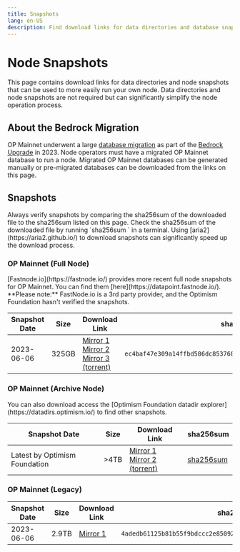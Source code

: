 ```yaml
---
title: Snapshots
lang: en-US
description: Find download links for data directories and database snapshots for running your own node.
---
```



# Node Snapshots

This page contains download links for data directories and node snapshots that can be used to more easily run your own node.
Data directories and node snapshots are not required but can significantly simplify the node operation process.

## About the Bedrock Migration

OP Mainnet underwent a large [database migration](https://web.archive.org/web/20240110231645/https://blog.oplabs.co/reproduce-bedrock-migration/) as part of the [Bedrock Upgrade](https://web.archive.org/web/20230608050602/https://blog.oplabs.co/introducing-optimism-bedrock/) in 2023.
Node operators must have a migrated OP Mainnet database to run a node.
Migrated OP Mainnet databases can be generated manually or pre-migrated databases can be downloaded from the links on this page.

## Snapshots

<Callout type="warning">
  Always verify snapshots by comparing the sha256sum of the downloaded file to the sha256sum listed on this page.
  Check the sha256sum of the downloaded file by running `sha256sum <filename>` in a terminal.
</Callout>

<Callout type="info">
  Using [aria2](https://aria2.github.io/) to download snapshots can significantly speed up the download process.
</Callout>

### OP Mainnet (Full Node)

<Callout type="info">
  [Fastnode.io](https://fastnode.io/) provides more recent full node snapshots for OP Mainnet. You can find them [here](https://datapoint.fastnode.io/).
  **Please note:** FastNode.io is a 3rd party provider, and the Optimism Foundation hasn't verified the snapshots.
</Callout>

| Snapshot Date | Size  | Download Link                                                                                                                                                                                                                                             | sha256sum                                                                                          |
| ------------- | ----- | --------------------------------------------------------------------------------------------------------------------------------------------------------------------------------------------------------------------------------------------------------- | -------------------------------------------------------------------------------------------------- |
| 2023-06-06    | 325GB | [Mirror 1](https://datadirs.optimism.io/mainnet-bedrock.tar.zst) <br /> [Mirror 2](https://op.datadirs.xyz/mainnet-bedrock.tar.zst) <br /> [Mirror 3 (torrent)](magnet:?xt=urn:btih:0eea90fa3da8cd88bfa34c70ccef64f5e643c4c1\&dn=mainnet-bedrock.tar.zst) | <span className="shasum">`ec4baf47e309a14ffbd586dc85376833de640c0f2a8d7355cb8a9e64c38bfcd1`</span> |

### OP Mainnet (Archive Node)

<Callout type="info">
  You can also download access the [Optimism Foundation datadir explorer](https://datadirs.optimism.io/) to find other snapshots.
</Callout>

| Snapshot Date                 | Size | Download Link                                                                                                            | sha256sum                                               |
| ----------------------------- | ---- | ------------------------------------------------------------------------------------------------------------------------ | ------------------------------------------------------- |
| Latest by Optimism Foundation | >4TB | [Mirror 1](https://datadirs.optimism.io/latest) <br /> [Mirror 2 (torrent)](https://datadirs.optimism.io/latest.torrent) | [sha256sum](https://datadirs.optimism.io/latest.sha256) |

### OP Mainnet (Legacy)

| Snapshot Date | Size  | Download Link                                                            | sha256sum                                                                                          |
| ------------- | ----- | ------------------------------------------------------------------------ | -------------------------------------------------------------------------------------------------- |
| 2023-06-06    | 2.9TB | [Mirror 1](https://datadirs.optimism.io/mainnet-legacy-archival.tar.zst) | <span className="shasum">`4adedb61125b81b55f9bdccc2e85092050c65ef2253c86e2b79569732b772829`</span> |
